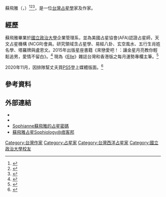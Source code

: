 {{Infobox writer
| 姓名 = 蘇飛雅
| 圖片 = 
| 圖片尺寸 = 
| 圖片簡介 = 
| 綽號 = 
| 國籍 = {{ROC}}
| 语言     = [[中華民國國語|國語]]
| 母校     = [[國立政治大學|國立政治大學]][[企業管理|企業管理]]學系碩士
| 活躍年代 = 2006年至今
| 出生 = 
| 出生地點 = {{TWN}}
| 職業 = 占星學家、作家
| 語言 = 
}}

蘇飛雅（{{lang-en|Sophia Tsao}}，{{bd||3月27日}}）<ref>{{cite web |title=Facebook |url=https://www.facebook.com/sophiasastrologycode/posts/10153258025766642 |website=Facebook |accessdate=2021-03-16 |language=en}}</ref><ref>{{cite web |title=老師精準預言Clubhouse大爆發！2021新年做對這些事才開運（上）｜ELLE新春特別節目 |url=https://www.youtube.com/watch?v=xtGkZPrbYII |website=YouTube |accessdate=2021-03-16 |language=en}}</ref><ref>{{cite web |title=Facebook |url=https://www.facebook.com/sophiasastrologycode/posts/10157458515251642 |website=Facebook |accessdate=2021-03-16 |language=en}}</ref>，是一位[[台灣|台灣]][[占星學|占星學]]家及作家。

==經歷==
蘇飛雅畢業於[[國立政治大學|國立政治大學]]企業管理系，並為美國占星協會(AFA)認證占星師，天文占星機構 (NCGR)會員。研究領域含占星學、易經八卦、玄空風水、五行生肖姓名學、塔羅牌與盧恩文。2015年出版星座書籍《來戀愛吧！：讓金星月亮教你輕鬆追男，愛情不留白》。<ref>{{cite web |title=來戀愛吧！：讓金星月亮教你輕鬆追男，愛情不留白 |url=https://www.books.com.tw/products/0010676919 |website=博客來 |accessdate=2021-03-16 |archive-date=2018-01-17 |archive-url=https://web.archive.org/web/20180117062843/http://www.books.com.tw/products/0010676919 |dead-url=no }}</ref>
現為《[[Elle|Elle]]》雜誌台灣和香港版之每月運勢專欄主筆。<ref>{{cite web |last1=Taiwan |first1=ELLE |title=ELLE網星│ELLE STAR |url=http://kol.elle.com.tw/star/person/24 |website=ELLE Taiwan |accessdate=2021-03-16 |language=zh-TW |archive-date=2019-12-06 |archive-url=https://web.archive.org/web/20191206061224/http://kol.elle.com.tw/star/person/24 |dead-url=no }}</ref>

2020年11月，因排隊幫丈夫買[[PlayStation_5|PS5]]登上媒體版面。<ref>{{cite web |title=排隊幫尪搶PS5意外成「嬌」點 甜美人妻大有來頭 |url=https://www.mirrormedia.mg/story/20201120edi027/ |website=鏡週刊 Mirror Media |accessdate=2021-03-16 |language=zh-Hant |date=2020-11-20 |archive-date=2021-01-18 |archive-url=https://web.archive.org/web/20210118193852/http://www.mirrormedia.mg/story/20201120edi027/ |dead-url=no }}</ref>

==參考資料==
{{Reflist}}

== 外部連結 ==
* {{facebook|sophiasastrologycode}}
* {{Instagram |sophianne.astro}}
* [https://www.youtube.com/user/sophia2011astro Sophianne蘇飛雅的占星密碼]
* [http://sophianne.pixnet.net/blog 蘇飛雅占星Sophiology@痞客邦] {{Wayback|url=http://sophianne.pixnet.net/blog |date=20210227094758 }}

[[Category:台灣作家|Category:台灣作家]]
[[Category:占星家|Category:占星家]]
[[Category:台灣西洋占星家|Category:台灣西洋占星家]]
[[Category:國立政治大學校友|Category:國立政治大學校友]]


{{stub}}